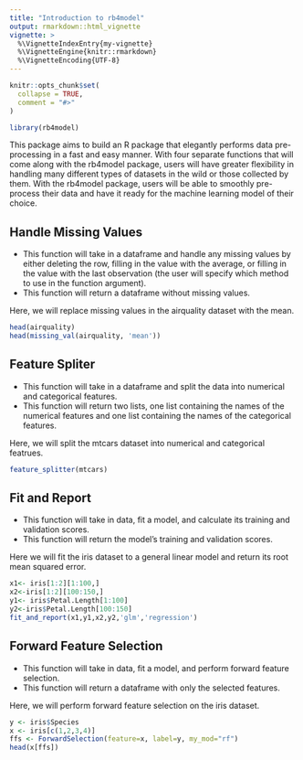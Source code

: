 ```yaml
---
title: "Introduction to rb4model"
output: rmarkdown::html_vignette
vignette: >
  %\VignetteIndexEntry{my-vignette}
  %\VignetteEngine{knitr::rmarkdown}
  %\VignetteEncoding{UTF-8}
---
```


```r
knitr::opts_chunk$set(
  collapse = TRUE,
  comment = "#>"
)
```

```r
library(rb4model)
```

This package aims to build an R package that elegantly performs data pre-processing in a fast and easy manner. With four separate functions that will come along with the rb4model package, users will have greater flexibility in handling many different types of datasets in the wild or those collected by them. With the rb4model package, users will be able to smoothly pre-process their data and have it ready for the machine learning model of their choice.

## Handle Missing Values

- This function will take in a dataframe and handle any missing values by either deleting the row, filling in the value with the average, or filling in the value with the last observation (the user will specify which method to use in the function argument).
- This function will return a dataframe without missing values.

Here, we will replace missing values in the airquality dataset with the mean.

```r
head(airquality)
head(missing_val(airquality, 'mean'))
```

## Feature Spliter

- This function will take in a dataframe and split the data into numerical and categorical features.
- This function will return two lists, one list containing the names of the numerical features and one list containing the names of the categorical features.

Here, we will split the mtcars dataset into numerical and categorical featrues.

```r
feature_splitter(mtcars)
```

## Fit and Report

- This function will take in data, fit a model, and calculate its training and validation scores.
- This function will return the model's training and validation scores.

Here we will fit the iris dataset to a general linear model and return its root mean squared error.

```r
x1<- iris[1:2][1:100,]
x2<-iris[1:2][100:150,]
y1<- iris$Petal.Length[1:100]
y2<-iris$Petal.Length[100:150]
fit_and_report(x1,y1,x2,y2,'glm','regression')
```

## Forward Feature Selection

- This function will take in data, fit a model, and perform forward feature selection.
- This function will return a dataframe with only the selected features.

Here, we will perform forward feature selection on the iris dataset.

```r
y <- iris$Species
x <- iris[c(1,2,3,4)]
ffs <- ForwardSelection(feature=x, label=y, my_mod="rf")
head(x[ffs])
```

